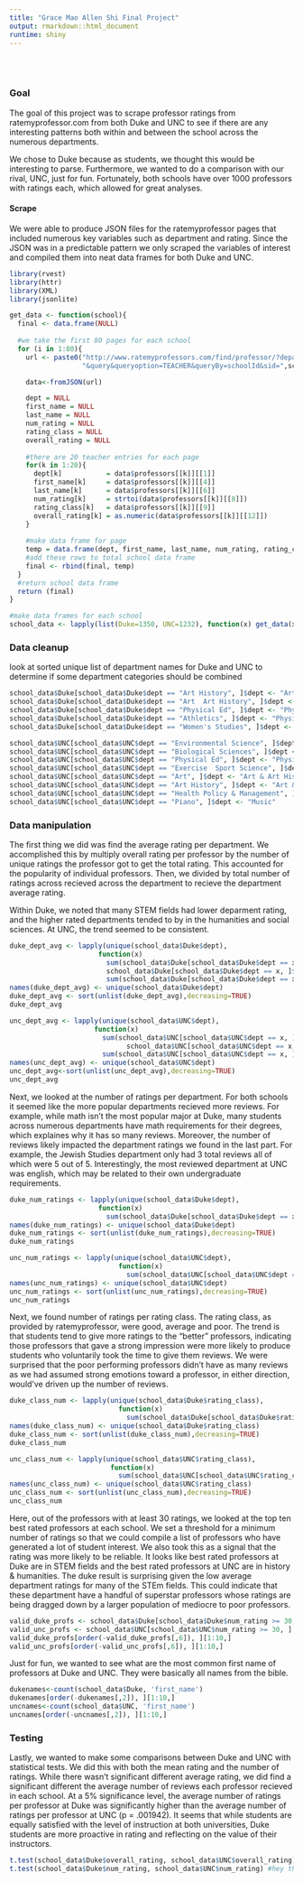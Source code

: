```yaml
---
title: "Grace Mao Allen Shi Final Project"
output: rmarkdown::html_document
runtime: shiny
---
```


<style type="text/css">
.table {
    width: 40%;
    position: relative;
    left: 7.5%;
}
</style>

<br/><br/>

### Goal
The goal of this project was to scrape professor ratings from ratemyprofessor.com from both Duke and UNC to see if there are any interesting patterns both within and between the school across the numerous departments.

We chose to Duke because as students, we thought this would be interesting to parse. Furthermore, we wanted to do a comparison with our rival, UNC, just for fun. Fortunately, both schools have over 1000 professors with ratings each, which allowed for great analyses.
<br/>


#### Scrape

We were able to produce JSON files for the ratemyprofessor pages that included numerous key variables such as department and rating. Since the JSON was in a predictable pattern we only scraped the variables of interest and compiled them into neat data frames for both Duke and UNC. 

```r
library(rvest)
library(httr)
library(XML)
library(jsonlite)

get_data <- function(school){
  final <- data.frame(NULL)
  
  #we take the first 80 pages for each school
  for (i in 1:80){
    url <- paste0("http://www.ratemyprofessors.com/find/professor/?department&institution=Duke%20University&page=",i,
                  "&query&queryoption=TEACHER&queryBy=schoolId&sid=",school,"&sortBy")

    data<-fromJSON(url)

    dept = NULL
    first_name = NULL
    last_name = NULL
    num_rating = NULL
    rating_class = NULL
    overall_rating = NULL
    
    #there are 20 teacher entries for each page 
    for(k in 1:20){
      dept[k]           = data$professors[[k]][[1]]
      first_name[k]     = data$professors[[k]][[4]]
      last_name[k]      = data$professors[[k]][[6]]
      num_rating[k]     = strtoi(data$professors[[k]][[8]])
      rating_class[k]   = data$professors[[k]][[9]]
      overall_rating[k] = as.numeric(data$professors[[k]][[12]])
    }
    
    #make data frame for page
    temp = data.frame(dept, first_name, last_name, num_rating, rating_class, overall_rating, stringsAsFactors = FALSE)
    #add these rows to total school data frame
    final <- rbind(final, temp)
  }
  #return school data frame 
  return (final)
}

#make data frames for each school
school_data <- lapply(list(Duke=1350, UNC=1232), function(x) get_data(x))
```

### Data cleanup

look at sorted unique list of department names for Duke and UNC to determine if some department categories should be combined

```r
school_data$Duke[school_data$Duke$dept == "Art History", ]$dept <- "Art & Art History"
school_data$Duke[school_data$Duke$dept == "Art  Art History", ]$dept <- "Art & Art History"
school_data$Duke[school_data$Duke$dept == "Physical Ed", ]$dept <- "Physical Education"
school_data$Duke[school_data$Duke$dept == "Athletics", ]$dept <- "Physical Education"
school_data$Duke[school_data$Duke$dept == "Women's Studies", ]$dept <- "Womens Studies"

school_data$UNC[school_data$UNC$dept == "Environmental Science", ]$dept <- "Environmental Sci & Eng"
school_data$UNC[school_data$UNC$dept == "Biological Sciences", ]$dept <- "Biology"
school_data$UNC[school_data$UNC$dept == "Physical Ed", ]$dept <- "Physical Education"
school_data$UNC[school_data$UNC$dept == "Exercise  Sport Science", ]$dept <- "Exercise & Sport Science"
school_data$UNC[school_data$UNC$dept == "Art", ]$dept <- "Art & Art History"
school_data$UNC[school_data$UNC$dept == "Art History", ]$dept <- "Art & Art History"
school_data$UNC[school_data$UNC$dept == "Health Policy & Management", ]$dept <- "Health Administration"
school_data$UNC[school_data$UNC$dept == "Piano", ]$dept <- "Music"

```

### Data manipulation

The first thing we did was find the average rating per department. We accomplished this by multiply overall rating per professor by the number of unique ratings the professor got to get the total rating. This accounted for the popularity of individual professors. Then, we divided by total number of ratings across recieved across the department to recieve the department average rating.

Within Duke, we noted that many STEM fields had lower deparment rating, and the higher rated departments tended to by in the humanities and social sciences. At UNC, the trend seemed to be consistent. 

```r

duke_dept_avg <- lapply(unique(school_data$Duke$dept), 
                      function(x) 
                        sum(school_data$Duke[school_data$Duke$dept == x, ]$overall_rating * 
                        school_data$Duke[school_data$Duke$dept == x, ]$num_rating)/
                        sum(school_data$Duke[school_data$Duke$dept == x, ]$num_rating))
names(duke_dept_avg) <- unique(school_data$Duke$dept)
duke_dept_avg <- sort(unlist(duke_dept_avg),decreasing=TRUE)
duke_dept_avg

unc_dept_avg <- lapply(unique(school_data$UNC$dept), 
                     function(x) 
                       sum(school_data$UNC[school_data$UNC$dept == x, ]$overall_rating * 
                             school_data$UNC[school_data$UNC$dept == x, ]$num_rating)/
                       sum(school_data$UNC[school_data$UNC$dept == x, ]$num_rating))
names(unc_dept_avg) <- unique(school_data$UNC$dept)
unc_dept_avg<-sort(unlist(unc_dept_avg),decreasing=TRUE)
unc_dept_avg
```

Next, we looked at the number of ratings per department. For both schools it seemed like the more popular departments recieved more reviews. For example, while math isn't the most popular major at Duke, many students across numerous departments have math requirements for their degrees, which explaines why it has so many reviews. Moreover, the number of reviews likely impacted the department ratings we found in the last part. For example, the Jewish Studies department only had 3 total reviews all of which were 5 out of 5. Interestingly, the most reviewed department at UNC was english, which may be related to their own undergraduate requirements.

```r
duke_num_ratings <- lapply(unique(school_data$Duke$dept), 
                      function(x) 
                        sum(school_data$Duke[school_data$Duke$dept == x, ]$num_rating))
names(duke_num_ratings) <- unique(school_data$Duke$dept)
duke_num_ratings <- sort(unlist(duke_num_ratings),decreasing=TRUE)
duke_num_ratings

unc_num_ratings <- lapply(unique(school_data$UNC$dept), 
                           function(x) 
                             sum(school_data$UNC[school_data$UNC$dept == x, ]$num_rating))
names(unc_num_ratings) <- unique(school_data$UNC$dept)
unc_num_ratings <- sort(unlist(unc_num_ratings),decreasing=TRUE)
unc_num_ratings
```

Next, we found number of ratings per rating class. The rating class, as provided by ratemyprofessor, were good, average and poor.
The trend is that students tend to give more ratings to the "better" professors, indicating those professors that gave a strong impression were more likely to produce students who voluntarily took the time to give them reviews. We were surprised that the poor performing professors didn't have as many reviews as we had assumed strong emotions toward a professor, in either direction, would've driven up the number of reviews.

```r
duke_class_num <- lapply(unique(school_data$Duke$rating_class), 
                           function(x) 
                             sum(school_data$Duke[school_data$Duke$rating_class == x, ]$num_rating))
names(duke_class_num) <- unique(school_data$Duke$rating_class)
duke_class_num <- sort(unlist(duke_class_num),decreasing=TRUE)
duke_class_num

unc_class_num <- lapply(unique(school_data$UNC$rating_class), 
                         function(x) 
                           sum(school_data$UNC[school_data$UNC$rating_class == x, ]$num_rating))
names(unc_class_num) <- unique(school_data$UNC$rating_class)
unc_class_num <- sort(unlist(unc_class_num),decreasing=TRUE)
unc_class_num

```

Here, out of the professors with at least 30 ratings, we looked at the top ten best rated professors at each school. We set a threshold for a minimum number of ratings so that we could compile a list of professors who have generated a lot of student interest. We also took this as a signal that the rating was more likely to be reliable. 
It looks like best rated professors at Duke are in STEM fields and the best rated professors at UNC are in history & humanities. The duke result is surprising given the low average department ratings for many of the STEm fields. This could indicate that these department have a handful of superstar professors whose ratings are being dragged down by a larger population of mediocre to poor professors.

```r
valid_duke_profs <- school_data$Duke[school_data$Duke$num_rating >= 30, ]
valid_unc_profs <- school_data$UNC[school_data$UNC$num_rating >= 30, ]
valid_duke_profs[order(-valid_duke_profs[,6]), ][1:10,]
valid_unc_profs[order(-valid_unc_profs[,6]), ][1:10,]
```

Just for fun, we wanted to see what are the most common first name of professors at Duke and UNC. They were basically all names from the bible. 

```r
dukenames<-count(school_data$Duke, 'first_name')
dukenames[order(-dukenames[,2]), ][1:10,]
uncnames<-count(school_data$UNC, 'first_name')
uncnames[order(-uncnames[,2]), ][1:10,]
```

### Testing
Lastly, we wanted to make some comparisons between Duke and UNC with statistical tests. We did this with both the mean rating and the number of ratings. While there wasn't significant different average rating, we did find a significant different the average number of reviews each professor recieved in each school. At a 5% significance level, the average number of ratings per professor at Duke was significantly higher than the average number of ratings per professor at UNC (p = .001942). It seems that while students are equally satisfied with the level of instruction at both universities, Duke students are more proactive in rating and reflecting on the value of their instructors.

```r
t.test(school_data$Duke$overall_rating, school_data$UNC$overall_rating)
t.test(school_data$Duke$num_rating, school_data$UNC$num_rating) #hey this is significant!
```

